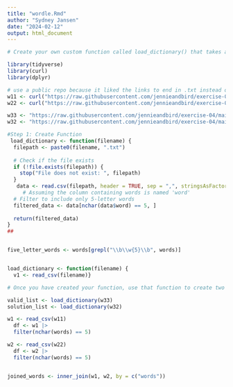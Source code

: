 ```yaml
---
title: "wordle.Rmd"
author: "Sydney Jansen"
date: "2024-02-12"
output: html_document
---
```


```r
# Create your own custom function called load_dictionary() that takes a single argument, “filename”, that can be used to read in either of the two data files you downloaded.

library(tidyverse)
library(curl)
library(dplyr)

# use a public repo because it liked the links to end in .txt instead of the token
w11 <- curl("https://raw.githubusercontent.com/jennieandbird/exercise-04/main/collins-scrabble-words-2019.txt") 
w22 <- curl("https://raw.githubusercontent.com/jennieandbird/exercise-04/main/google-10000-english-usa-no-swears.txt")

w33 <- "https://raw.githubusercontent.com/jennieandbird/exercise-04/main/google-10000-english-usa-no-swears.txt"
w32 <- "https://raw.githubusercontent.com/jennieandbird/exercise-04/main/collins-scrabble-words-2019.txt"

#Step 1: Create Function
 load_dictionary <- function(filename) {
  filepath <- paste0(filename, ".txt")
  
  # Check if the file exists
  if (!file.exists(filepath)) {
    stop("File does not exist: ", filepath)
  }
   data <- read.csv(filepath, header = TRUE, sep = ",", stringsAsFactors = FALSE)
     # Assuming the column containing words is named 'word'
  # Filter to include only 5-letter words
  filtered_data <- data[nchar(data$word) == 5, ]
  
  return(filtered_data)
}
##


five_letter_words <- words[grepl("\\b\\w{5}\\b", words)]


load_dictionary <- function(filename) {
  v1 <- read_csv(filename)}

# Once you have created your function, use that function to create two variables, solution_list and valid_list, that, respectively contain vectors of possible solution words and valid words to guess. That is, you should be able to run the following to create these two vectors

valid_list <- load_dictionary(w33)
solution_list <- load_dictionary(w32)

w1 <- read_csv(w11)
  df <- w1 |>
  filter(nchar(words) == 5)

w2 <- read_csv(w22)
  df <- w2 |>
  filter(nchar(words) == 5)


joined_words <- inner_join(w1, w2, by = c("words"))




```

